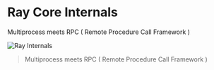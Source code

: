 # Ray Core Internals

Multiprocess meets RPC ( Remote Procedure Call Framework )

![Ray Internals](../images/distributed-computing/ray-internals.jpeg)

> Multiprocess meets RPC ( Remote Procedure Call Framework )